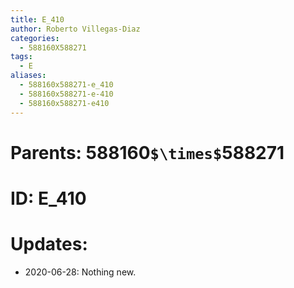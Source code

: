 ```yaml
---
title: E_410
author: Roberto Villegas-Diaz
categories:
  - 588160X588271
tags:
  - E
aliases:
  - 588160x588271-e_410
  - 588160x588271-e-410
  - 588160x588271-e410
---
```


# **Parents**: 588160`$\times$`588271
# **ID**: E_410
# **Updates**: 
 - 2020-06-28: Nothing new.
